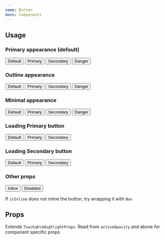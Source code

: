 ```yaml
---
name: Button
menu: Components
---
```



## Usage

### Primary appearance (default)

<Playground>
  <Button color="default">Default</Button>
  <Button color="primary">Primary</Button>
  <Button color="secondary">Secondary</Button>
  <Button color="danger">Danger</Button>
</Playground>

### Outline appearance

<Playground>
  <Button appearance="outline" color="default">
    Default
  </Button>
  <Button appearance="outline" color="primary">
    Primary
  </Button>
  <Button appearance="outline" color="secondary">
    Secondary
  </Button>
  <Button appearance="outline" color="danger">
    Danger
  </Button>
</Playground>

### Minimal appearance

<Playground>
  <Button appearance="minimal" color="default">
    Default
  </Button>
  <Button appearance="minimal" color="primary">
    Primary
  </Button>
  <Button appearance="minimal" color="secondary">
    Secondary
  </Button>
  <Button appearance="minimal" color="danger">
    Danger
  </Button>
</Playground>

### Loading Primary button

<Playground>
  <Button isLoading appearance="primary" color="primary">
    Default
  </Button>
  <Button isLoading appearance="outline" color="primary">
    Primary
  </Button>
  <Button isLoading appearance="minimal" color="primary">
    Secondary
  </Button>
</Playground>

### Loading Secondary button

<Playground>
  <Button isLoading appearance="primary" color="secondary">
    Default
  </Button>
  <Button isLoading appearance="outline" color="secondary">
    Primary
  </Button>
  <Button isLoading appearance="minimal" color="secondary">
    Secondary
  </Button>
</Playground>

### Other props

<Playground>
  <Box>
    <Button isInline color="primary">
      Inline
    </Button>
    <Button isDisabled color="primary">
      Disabled
    </Button>
  </Box>
</Playground>

If `isInline` does not inline the button, try wrapping it with `Box`

## Props

Extends `TouchableHighlightProps`. Read from `activeOpacity` and above for component specific props

<PropsTable of={Button} />
